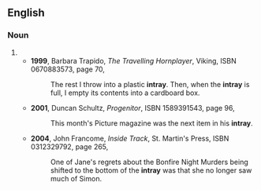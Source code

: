 {{also|in-tray}}
==English==

===Noun===
{{en-noun}}
# {{alternative spelling of|in-tray|lang=en}}
#* '''1999''', Barbara Trapido, ''The Travelling Hornplayer'', Viking, ISBN 0670883573, page 70,
#*: The rest I throw into a plastic '''intray'''. Then, when the '''intray''' is full, I empty its contents into a cardboard box.
#* '''2001''', Duncan Schultz, ''Progenitor'', ISBN 1589391543, page 96,
#*: This month's Picture<!--sic, no italics--> magazine was the next item in his '''intray'''.
#* '''2004''', John Francome, ''Inside Track'', St. Martin's Press, ISBN 0312329792, page 265,
#*: One of Jane's regrets about the Bonfire Night Murders being shifted to the bottom of the '''intray''' was that she no longer saw much of Simon.